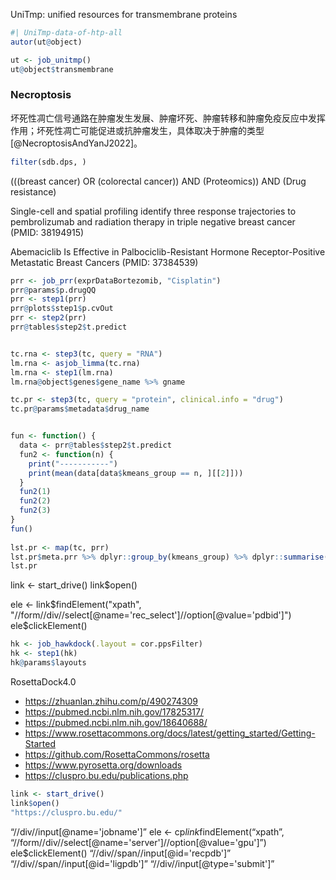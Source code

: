 

UniTmp: unified resources for transmembrane proteins

```r
#| UniTmp-data-of-htp-all
autor(ut@object)
```

```r
ut <- job_unitmp()
ut@object$transmembrane
```

### Necroptosis

坏死性凋亡信号通路在肿瘤发生发展、肿瘤坏死、肿瘤转移和肿瘤免疫反应中发挥作用；坏死性凋亡可能促进或抗肿瘤发生，具体取决于肿瘤的类型[@NecroptosisAndYanJ2022]。

```r
filter(sdb.dps, )
```

(((breast cancer) OR (colorectal cancer)) AND (Proteomics)) AND (Drug resistance)

Single-cell and spatial profiling identify three response trajectories to pembrolizumab and radiation therapy in triple negative breast cancer (PMID: 38194915)

Abemaciclib Is Effective in Palbociclib-Resistant Hormone Receptor-Positive Metastatic Breast Cancers
(PMID: 37384539)

```r


prr <- job_prr(exprDataBortezomib, "Cisplatin")
prr@params$p.drugQQ
prr <- step1(prr)
prr@plots$step1$p.cvOut
prr <- step2(prr)
prr@tables$step2$t.predict


tc.rna <- step3(tc, query = "RNA")
lm.rna <- asjob_limma(tc.rna)
lm.rna <- step1(lm.rna)
lm.rna@object$genes$gene_name %>% gname

tc.pr <- step3(tc, query = "protein", clinical.info = "drug")
tc.pr@params$metadata$drug_name


fun <- function() {
  data <- prr@tables$step2$t.predict
  fun2 <- function(n) {
    print("-----------")
    print(mean(data[data$kmeans_group == n, ][[2]]))
  }
  fun2(1)
  fun2(2)
  fun2(3)
}
fun()
 
lst.pr <- map(tc, prr)
lst.pr$meta.prr %>% dplyr::group_by(kmeans_group) %>% dplyr::summarise(mean = mean(sensitivity))
lst.pr

```

link <- start_drive()
link$open()

ele <- link$findElement("xpath", "//form//div//select[@name='rec_select']//option[@value='pdbid']")
ele$clickElement()

```r
hk <- job_hawkdock(.layout = cor.ppsFilter)
hk <- step1(hk)
hk@params$layouts

```


RosettaDock4.0

- <https://zhuanlan.zhihu.com/p/490274309>
- <https://pubmed.ncbi.nlm.nih.gov/17825317/>
- <https://pubmed.ncbi.nlm.nih.gov/18640688/>
- <https://www.rosettacommons.org/docs/latest/getting_started/Getting-Started>
- <https://github.com/RosettaCommons/rosetta>
- <https://www.pyrosetta.org/downloads>
- <https://cluspro.bu.edu/publications.php>


```r
link <- start_drive()
link$open()
"https://cluspro.bu.edu/"
```

"//div//input[@name='jobname']"
ele <- cp$link$findElement("xpath", "//form//div//select[@name='server']//option[@value='gpu']")
ele$clickElement()
"//div//span//input[@id='recpdb']"
"//div//span//input[@id='ligpdb']"
"//div//input[@type='submit']"

